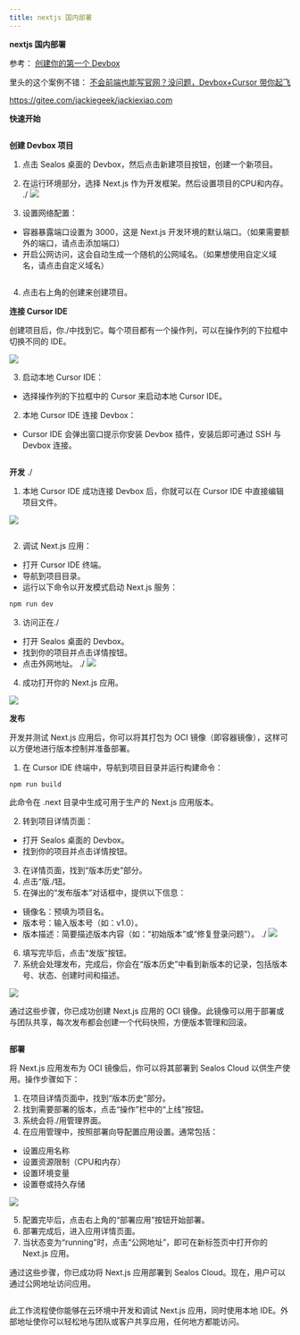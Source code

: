 ```yaml
---
title: nextjs 国内部署
---
```



**nextjs 国内部署**

参考： [创建你的第一个 Devbox](https://fael3z0zfze.feishu.cn/wiki/RIK1wtJh2i6muckqggkcmxxVn0b)

里头的这个案例不错： [不会前端也能写官网？没问题，Devbox+Cursor 带你起飞](https://fael3z0zfze.feishu.cn/wiki/MzTxwors0iRoJ3kR3oQc2t6EnQO)


https://gitee.com/jackiegeek/jackiexiao.com

**快速开始**

```本指南介绍如何使用 Sealos Devbox 创建、开发和部署 Next.js 应用。内容涵盖项目设置、使用 Cursor IDE 进行远程开发以及云端部署。
```
**创建 Devbox 项目**

1. 点击 Sealos 桌面的 Devbox，然后点击新建项目按钮，创建一个新项目。
2. 在运行环境部分，选择 Next.js 作为开发框架。然后设置项目的CPU和内存。
./
![](/images/nextjs-domestic-deployment.001.png)

3. 设置网络配置：
- 容器暴露端口设置为 3000，这是 Next.js 开发环境的默认端口。（如果需要额外的端口，请点击添加端口）
- 开启公网访问，这会自动生成一个随机的公网域名。（如果想使用自定义域名，请点击自定义域名）

```请确保容器暴露端口与 Next.js 应用配置的端口一致。如果你修改了 Next.js 配置中的端口，记得在此处同步更新。
```
4. 点击右上角的创建来创建项目。

**连接 Cursor IDE**

创建项目后，你./中找到它。每个项目都有一个操作列，可以在操作列的下拉框中切换不同的 IDE。

![](/images/nextjs-domestic-deployment.002.png)


3. 启动本地 Cursor IDE：
- 选择操作列的下拉框中的 Cursor 来启动本地 Cursor IDE。
2. 本地 Cursor IDE 连接 Devbox：
- Cursor IDE 会弹出窗口提示你安装 Devbox 插件，安装后即可通过 SSH 与 Devbox 连接。

```你可以随时切换不同的 IDE（VSCode、VSCode Insiders、Cursor 或 Windsurf）。
```
**开发**
./
1. 本地 Cursor IDE 成功连接 Devbox 后，你就可以在 Cursor IDE 中直接编辑项目文件。

![](/images/nextjs-domestic-deployment.003.png)


```通过远程连接，你可以在 Devbox 运行时运行代码，确保开发与生产环境一致，并在任何地方、任何安装了 Cursor 的设备上访问项目，方便团队协作。
```
2. 调试 Next.js 应用：
- 打开 Cursor IDE 终端。
- 导航到项目目录。
- 运行以下命令以开发模式启动 Next.js 服务：

```Bash
npm run dev
```
3. 访问正在./
- 打开 Sealos 桌面的 Devbox。
- 找到你的项目并点击详情按钮。
- 点击外网地址。
./
![](/images/nextjs-domestic-deployment.001.png)

4. 成功打开你的 Next.js 应用。

![](/images/nextjs-domestic-deployment.001.png)

**发布**

开发并测试 Next.js 应用后，你可以将其打包为 OCI 镜像（即容器镜像），这样可以方便地进行版本控制并准备部署。

1. 在 Cursor IDE 终端中，导航到项目目录并运行构建命令：

```Bash
npm run build
```
此命令在 .next 目录中生成可用于生产的 Next.js 应用版本。

2. 转到项目详情页面：
- 打开 Sealos 桌面的 Devbox。
- 找到你的项目并点击详情按钮。
3. 在详情页面，找到“版本历史”部分。
4. 点击“版./钮。
5. 在弹出的“发布版本”对话框中，提供以下信息：
- 镜像名：预填为项目名。
- 版本号：输入版本号（如：v1.0）。
- 版本描述：简要描述版本内容（如：“初始版本”或“修复登录问题”）。
./
![](/images/nextjs-domestic-deployment.004.png)

6. 填写完毕后，点击“发版”按钮。
7. 系统会处理发布，完成后，你会在“版本历史”中看到新版本的记录，包括版本号、状态、创建时间和描述。

![](/images/nextjs-domestic-deployment.001.png)

通过这些步骤，你已成功创建 Next.js 应用的 OCI 镜像。此镜像可以用于部署或与团队共享，每次发布都会创建一个代码快照，方便版本管理和回滚。

```每当有重大更改或里程碑时，记得发布新版本。这能帮助保持开发历史清晰，并使部署和协作更加顺畅。
```
**部署**

将 Next.js 应用发布为 OCI 镜像后，你可以将其部署到 Sealos Cloud 以供生产使用。操作步骤如下：

1. 在项目详情页面中，找到“版本历史”部分。
2. 找到需要部署的版本，点击“操作”栏中的“上线”按钮。
3. 系统会将./用管理界面。
4. 在应用管理中，按照部署向导配置应用设置。通常包括：
- 设置应用名称
- 设置资源限制（CPU和内存）
- 设置环境变量
- 设置卷或持久存储

![](/images/nextjs-domestic-deployment.001.png)

5. 配置完毕后，点击右上角的“部署应用”按钮开始部署。
6. 部署完成后，进入应用详情页面。
7. 当状态变为“running”时，点击“公网地址”，即可在新标签页中打开你的 Next.js 应用。

通过这些步骤，你已成功将 Next.js 应用部署到 Sealos Cloud。现在，用户可以通过公网地址访问应用。

```你可以随时通过 Devbox 创建新版本，并重复此过程更新应用。
```
此工作流程使你能够在云环境中开发和调试 Next.js 应用，同时使用本地 IDE。外部地址使你可以轻松地与团队或客户共享应用，任何地方都能访问。

